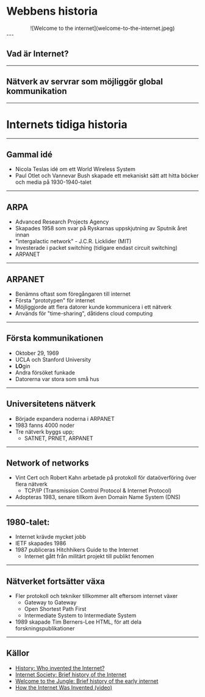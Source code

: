 # Webbens historia

<div style="display: flex; align-items: center; justify-content: center;">
    ![Welcome to the internet](welcome-to-the-internet.jpeg)
</div>
---

## Vad är Internet?

---

## Nätverk av servrar som möjliggör global kommunikation

---

# Internets tidiga historia

---

## Gammal idé

- Nicola Teslas idé om ett World Wireless System
- Paul Otlet och Vannevar Bush skapade ett mekaniskt sätt att hitta böcker och media på 1930-1940-talet

---

## ARPA

- Advanced Research Projects Agency
- Skapades 1958 som svar på Ryskarnas uppskjutning av Sputnik året innan
- "intergalactic network" - J.C.R. Licklider (MIT)
- Investerade i packet switching (tidigare endast circuit switching)
- ARPANET

---

## ARPANET

- Benämns oftast som föregångaren till internet
- Första "prototypen" för internet
- Möjliggjorde att flera datorer kunde kommunicera i ett nätverk
- Används för "time-sharing", dåtidens cloud computing

---

## Första kommunikationen

- Oktober 29, 1969
- UCLA och Stanford University
- **LO**gin
- Andra försöket funkade
- Datorerna var stora som små hus

---

## Universitetens nätverk

- Började expandera noderna i ARPANET
- 1983 fanns 4000 noder
- Tre nätverk byggs upp;
  - SATNET, PRNET, ARPANET

---

## Network of networks

- Vint Cert och Robert Kahn arbetade på protokoll för dataöverföring över flera nätverk
  - TCP/IP (Transmission Control Protocol & Internet Protocol)
- Adopteras 1983, senare tillkom även Domain Name System (DNS)

---

## 1980-talet:

- Internet krävde mycket jobb
- IETF skapades 1986
- 1987 publiceras Hitchhikers Guide to the Internet
  - Internet gått från militärt projekt till publikt fenomen

---

## Nätverket fortsätter växa

- Fler protokoll och tekniker tillkommer allt eftersom internet växer
  - Gateway to Gateway
  - Open Shortest Path First
  - Intermediate System to Intermediate System
- 1989 skapade Tim Berners-Lee HTML, för att dela forskningspublikationer

---

## Källor

- [History: Who invented the Internet?](https://www.history.com/news/who-invented-the-internet)
- [Internet Society: Brief history of the Internet](https://www.internetsociety.org/internet/history-internet/brief-history-internet/)
- [Welcome to the Jungle: Brief history of the early internet](https://www.welcometothejungle.com/en/articles/history-internet-web)
- [How the Internet Was Invented (video)](https://www.youtube.com/watch?v=1UStbvRnwmQ)
